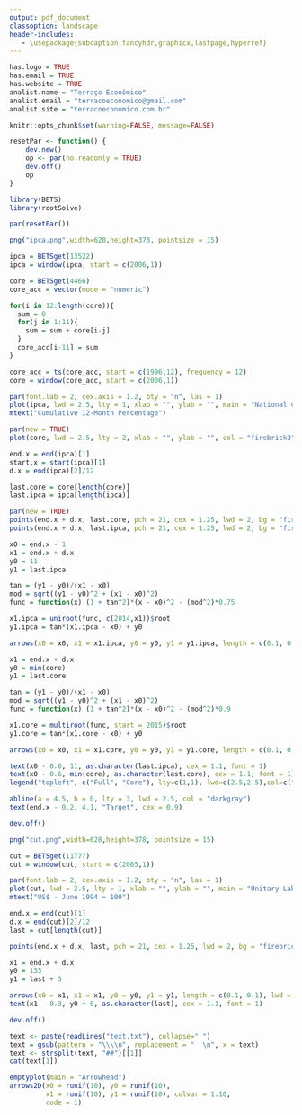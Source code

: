 ```yaml
---
output: pdf_document
classoption: landscape
header-includes:
   - \usepackage{subcaption,fancyhdr,graphicx,lastpage,hyperref}
---
```


```r
has.logo = TRUE
has.email = TRUE
has.website = TRUE 
analist.name = "Terraço Econômico"
analist.email = "terracoeconomico@gmail.com"
analist.site = "terracoeconomico.com.br"
```

\def\haslogo{`r as.integer(has.logo)`}
\def\hasemail{`r as.integer(has.email)`} 
\def\haswebsite{`r as.integer(has.website)`} 

\fancypagestyle{plain}{
  \fancyhf{}
  \setlength{\headheight}{45pt} 
  \fancyhead[L]{
    \includegraphics[width=\linewidth,height=40pt]{logo_fgv} }
  \fancyhead[R]{
    \small 
    Analysis by \\
    \ifnum\haslogo = 1
      \includegraphics[width=\linewidth,height=20pt]{logo_terraco} \\
    \else
      `r analist.name` 
    \fi
    \ifnum\haswebsite = 1
      \url{`r analist.site`}
    \fi
  }
  \fancyfoot[L]{
      Charts generated by the {\bf BETS R Package} on `r Sys.Date()` $\diamond$ {\bf \url{https://github.com/pedrocostaferreira/BETS}}
  }
  \fancyfoot[R]{
    \thepage\  / \pageref{LastPage} }
}
\pagestyle{plain}




```r
knitr::opts_chunk$set(warning=FALSE, message=FALSE)

resetPar <- function() {
    dev.new()
    op <- par(no.readonly = TRUE)
    dev.off()
    op
}
```


```r
library(BETS)
library(rootSolve)

par(resetPar())

png("ipca.png",width=628,height=378, pointsize = 15) 

ipca = BETSget(13522)
ipca = window(ipca, start = c(2006,1))

core = BETSget(4466)
core_acc = vector(mode = "numeric")

for(i in 12:length(core)){
  sum = 0 
  for(j in 1:11){
    sum = sum + core[i-j]
  }
  core_acc[i-11] = sum 
}

core_acc = ts(core_acc, start = c(1996,12), frequency = 12)
core = window(core_acc, start = c(2006,1))

par(font.lab = 2, cex.axis = 1.2, bty = "n", las = 1)
plot(ipca, lwd = 2.5, lty = 1, xlab = "", ylab = "", main = "National Consumer Price Index (IPCA)", col = "firebrick4", ylim = c(2,11), xlim = c(2006,2016))
mtext("Cumulative 12-Month Percentage")

par(new = TRUE)
plot(core, lwd = 2.5, lty = 2, xlab = "", ylab = "", col = "firebrick3", ylim = c(2,11), xlim = c(2006,2016))

end.x = end(ipca)[1]
start.x = start(ipca)[1]
d.x = end(ipca)[2]/12 

last.core = core[length(core)]
last.ipca = ipca[length(ipca)]

par(new = TRUE)
points(end.x + d.x, last.core, pch = 21, cex = 1.25, lwd = 2, bg = "firebrick3", col = "darkgray")
points(end.x + d.x, last.ipca, pch = 21, cex = 1.25, lwd = 2, bg = "firebrick4", col = "darkgray")

x0 = end.x - 1
x1 = end.x + d.x 
y0 = 11
y1 = last.ipca

tan = (y1 - y0)/(x1 - x0)
mod = sqrt((y1 - y0)^2 + (x1 - x0)^2)
func = function(x) (1 + tan^2)*(x - x0)^2 - (mod^2)*0.75

x1.ipca = uniroot(func, c(2014,x1))$root
y1.ipca = tan*(x1.ipca - x0) + y0

arrows(x0 = x0, x1 = x1.ipca, y0 = y0, y1 = y1.ipca, length = c(0.1, 0.1), lwd = 2)

x1 = end.x + d.x 
y0 = min(core)
y1 = last.core

tan = (y1 - y0)/(x1 - x0)
mod = sqrt((y1 - y0)^2 + (x1 - x0)^2)
func = function(x) (1 + tan^2)*(x - x0)^2 - (mod^2)*0.9

x1.core = multiroot(func, start = 2015)$root
y1.core = tan*(x1.core - x0) + y0

arrows(x0 = x0, x1 = x1.core, y0 = y0, y1 = y1.core, length = c(0.1, 0.1), lwd = 2)

text(x0 - 0.6, 11, as.character(last.ipca), cex = 1.1, font = 1)
text(x0 - 0.6, min(core), as.character(last.core), cex = 1.1, font = 1)
legend("topleft", c("Full", "Core"), lty=c(1,1), lwd=c(2.5,2.5),col=c("firebrick4", "firebrick3"), bty = "n", cex = 0.9)

abline(a = 4.5, b = 0, lty = 3, lwd = 2.5, col = "darkgray")
text(end.x - 0.2, 4.1, "Target", cex = 0.9)

dev.off()
```


```r
png("cut.png",width=628,height=378, pointsize = 15)

cut = BETSget(11777)
cut = window(cut, start = c(2005,1))

par(font.lab = 2, cex.axis = 1.2, bty = "n", las = 1)
plot(cut, lwd = 2.5, lty = 1, xlab = "", ylab = "", main = "Unitary Labor Cost", col = "firebrick4", ylim = c(70,180), xlim = c(2006,2016))
mtext("US$ - June 1994 = 100")

end.x = end(cut)[1]
d.x = end(cut)[2]/12 
last = cut[length(cut)]

points(end.x + d.x, last, pch = 21, cex = 1.25, lwd = 2, bg = "firebrick4", col = "darkgray")

x1 = end.x + d.x 
y0 = 135
y1 = last + 5

arrows(x0 = x1, x1 = x1, y0 = y0, y1 = y1, length = c(0.1, 0.1), lwd = 2)
text(x1 - 0.3, y0 + 6, as.character(last), cex = 1.1, font = 1)

dev.off()
```

\begin{figure}[h]
\begin{subfigure}{.5\textwidth}
  \centering
  \includegraphics[width=1\linewidth]{ipca}
  \label{ipca}
\end{subfigure}
~
\begin{subfigure}{.5\textwidth}
  \centering
  \includegraphics[width=1\linewidth]{cut}
  \label{cut}
\end{subfigure}
\end{figure}


```r
text <- paste(readLines("text.txt"), collapse=" ")
text = gsub(pattern = "\\\\n", replacement = "  \n", x = text)
text <- strsplit(text, "##")[[1]]
cat(text[1])
```

\newpage

```r
emptyplot(main = "Arrowhead")
arrows2D(x0 = runif(10), y0 = runif(10),
         x1 = runif(10), y1 = runif(10), colvar = 1:10, 
         code = 1)
```

